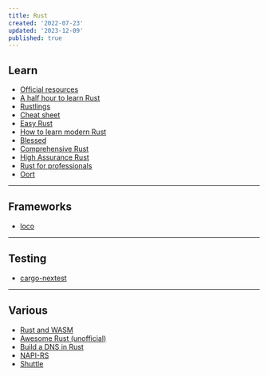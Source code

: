 ```yaml
---
title: Rust
created: '2022-07-23'
updated: '2023-12-09'
published: true
---
```


## Learn

-   [Official resources](https://www.rust-lang.org/learn)
-   [A half hour to learn Rust](https://fasterthanli.me/articles/a-half-hour-to-learn-rust)
-   [Rustlings](https://github.com/rust-lang/rustlings)
-   [Cheat sheet](https://cheats.rs/)
-   [Easy Rust](https://dhghomon.github.io/easy_rust/)
-   [How to learn modern Rust](https://github.com/joaocarvalhoopen/How_to_learn_modern_Rust)
-   [Blessed](https://blessed.rs/crates)
-   [Comprehensive Rust](https://google.github.io/comprehensive-rust/)
-   [High Assurance Rust](https://highassurance.rs/)
-   [Rust for professionals](https://overexact.com/rust-for-professionals/)
-   [Oort](https://oort.rs/)

---

## Frameworks

-   [loco](https://github.com/loco-rs/loco)

---

## Testing

-   [cargo-nextest](https://nexte.st/)

---

## Various

-   [Rust and WASM](https://rustwasm.github.io/docs/book/)
-   [Awesome Rust (unofficial)](https://github.com/rust-unofficial/awesome-rust)
-   [Build a DNS in Rust](https://github.com/EmilHernvall/dnsguide)
-   [NAPI-RS](https://napi.rs/)
-   [Shuttle](https://www.shuttle.rs/)
